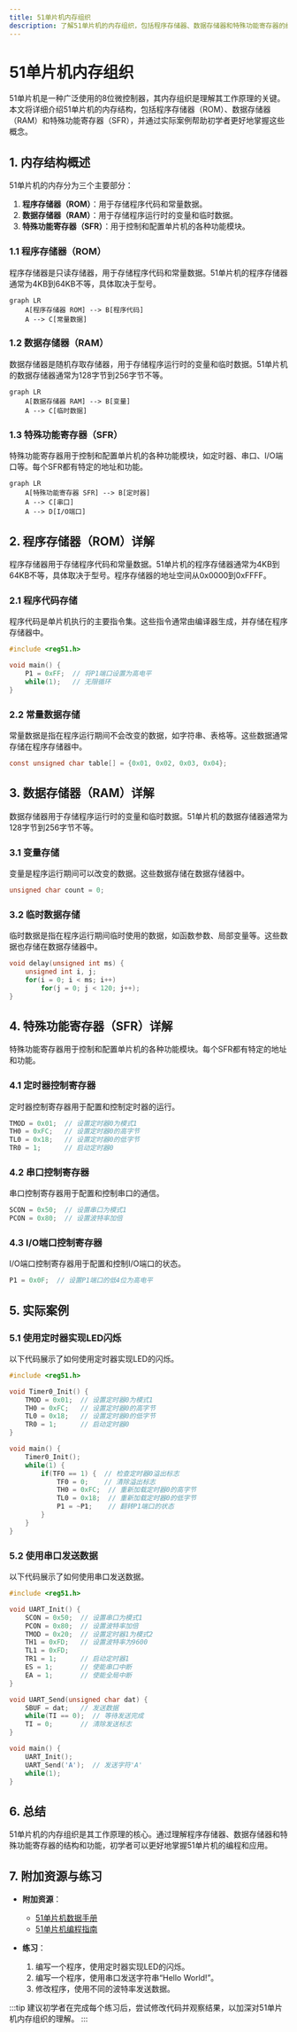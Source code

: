 ```yaml
---
title: 51单片机内存组织
description: 了解51单片机的内存组织，包括程序存储器、数据存储器和特殊功能寄存器的结构及其作用。
---
```


# 51单片机内存组织

51单片机是一种广泛使用的8位微控制器，其内存组织是理解其工作原理的关键。本文将详细介绍51单片机的内存结构，包括程序存储器（ROM）、数据存储器（RAM）和特殊功能寄存器（SFR），并通过实际案例帮助初学者更好地掌握这些概念。

## 1. 内存结构概述

51单片机的内存分为三个主要部分：

1. **程序存储器（ROM）**：用于存储程序代码和常量数据。
2. **数据存储器（RAM）**：用于存储程序运行时的变量和临时数据。
3. **特殊功能寄存器（SFR）**：用于控制和配置单片机的各种功能模块。

### 1.1 程序存储器（ROM）

程序存储器是只读存储器，用于存储程序代码和常量数据。51单片机的程序存储器通常为4KB到64KB不等，具体取决于型号。

```mermaid
graph LR
    A[程序存储器 ROM] --> B[程序代码]
    A --> C[常量数据]
```

### 1.2 数据存储器（RAM）

数据存储器是随机存取存储器，用于存储程序运行时的变量和临时数据。51单片机的数据存储器通常为128字节到256字节不等。

```mermaid
graph LR
    A[数据存储器 RAM] --> B[变量]
    A --> C[临时数据]
```

### 1.3 特殊功能寄存器（SFR）

特殊功能寄存器用于控制和配置单片机的各种功能模块，如定时器、串口、I/O端口等。每个SFR都有特定的地址和功能。

```mermaid
graph LR
    A[特殊功能寄存器 SFR] --> B[定时器]
    A --> C[串口]
    A --> D[I/O端口]
```

## 2. 程序存储器（ROM）详解

程序存储器用于存储程序代码和常量数据。51单片机的程序存储器通常为4KB到64KB不等，具体取决于型号。程序存储器的地址空间从0x0000到0xFFFF。

### 2.1 程序代码存储

程序代码是单片机执行的主要指令集。这些指令通常由编译器生成，并存储在程序存储器中。

```c
#include <reg51.h>

void main() {
    P1 = 0xFF;  // 将P1端口设置为高电平
    while(1);   // 无限循环
}
```

### 2.2 常量数据存储

常量数据是指在程序运行期间不会改变的数据，如字符串、表格等。这些数据通常存储在程序存储器中。

```c
const unsigned char table[] = {0x01, 0x02, 0x03, 0x04};
```

## 3. 数据存储器（RAM）详解

数据存储器用于存储程序运行时的变量和临时数据。51单片机的数据存储器通常为128字节到256字节不等。

### 3.1 变量存储

变量是程序运行期间可以改变的数据。这些数据存储在数据存储器中。

```c
unsigned char count = 0;
```

### 3.2 临时数据存储

临时数据是指在程序运行期间临时使用的数据，如函数参数、局部变量等。这些数据也存储在数据存储器中。

```c
void delay(unsigned int ms) {
    unsigned int i, j;
    for(i = 0; i < ms; i++)
        for(j = 0; j < 120; j++);
}
```

## 4. 特殊功能寄存器（SFR）详解

特殊功能寄存器用于控制和配置单片机的各种功能模块。每个SFR都有特定的地址和功能。

### 4.1 定时器控制寄存器

定时器控制寄存器用于配置和控制定时器的运行。

```c
TMOD = 0x01;  // 设置定时器0为模式1
TH0 = 0xFC;   // 设置定时器0的高字节
TL0 = 0x18;   // 设置定时器0的低字节
TR0 = 1;      // 启动定时器0
```

### 4.2 串口控制寄存器

串口控制寄存器用于配置和控制串口的通信。

```c
SCON = 0x50;  // 设置串口为模式1
PCON = 0x80;  // 设置波特率加倍
```

### 4.3 I/O端口控制寄存器

I/O端口控制寄存器用于配置和控制I/O端口的状态。

```c
P1 = 0x0F;  // 设置P1端口的低4位为高电平
```

## 5. 实际案例

### 5.1 使用定时器实现LED闪烁

以下代码展示了如何使用定时器实现LED的闪烁。

```c
#include <reg51.h>

void Timer0_Init() {
    TMOD = 0x01;  // 设置定时器0为模式1
    TH0 = 0xFC;   // 设置定时器0的高字节
    TL0 = 0x18;   // 设置定时器0的低字节
    TR0 = 1;      // 启动定时器0
}

void main() {
    Timer0_Init();
    while(1) {
        if(TF0 == 1) {  // 检查定时器0溢出标志
            TF0 = 0;    // 清除溢出标志
            TH0 = 0xFC;  // 重新加载定时器0的高字节
            TL0 = 0x18;  // 重新加载定时器0的低字节
            P1 = ~P1;    // 翻转P1端口的状态
        }
    }
}
```

### 5.2 使用串口发送数据

以下代码展示了如何使用串口发送数据。

```c
#include <reg51.h>

void UART_Init() {
    SCON = 0x50;  // 设置串口为模式1
    PCON = 0x80;  // 设置波特率加倍
    TMOD = 0x20;  // 设置定时器1为模式2
    TH1 = 0xFD;   // 设置波特率为9600
    TL1 = 0xFD;
    TR1 = 1;      // 启动定时器1
    ES = 1;       // 使能串口中断
    EA = 1;       // 使能全局中断
}

void UART_Send(unsigned char dat) {
    SBUF = dat;   // 发送数据
    while(TI == 0);  // 等待发送完成
    TI = 0;       // 清除发送标志
}

void main() {
    UART_Init();
    UART_Send('A');  // 发送字符'A'
    while(1);
}
```

## 6. 总结

51单片机的内存组织是其工作原理的核心。通过理解程序存储器、数据存储器和特殊功能寄存器的结构和功能，初学者可以更好地掌握51单片机的编程和应用。

## 7. 附加资源与练习

- **附加资源**：
  - [51单片机数据手册](https://www.example.com)
  - [51单片机编程指南](https://www.example.com)

- **练习**：
  1. 编写一个程序，使用定时器实现LED的闪烁。
  2. 编写一个程序，使用串口发送字符串“Hello World!”。
  3. 修改程序，使用不同的波特率发送数据。

:::tip
建议初学者在完成每个练习后，尝试修改代码并观察结果，以加深对51单片机内存组织的理解。
:::